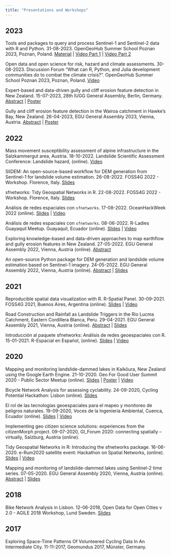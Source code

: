 ```yaml
---
title: "Presentations and Workshops"
---
```


## 2023

Tools and packages to query and process Sentinel-1 and Sentinel-2 data with R and Python. 31-08-2023. OpenGeoHub Summer School Poznan 2023, Poznan, Poland. [Material](https://loreabad6.github.io/ogh23/) | [Video Part 1](https://www.youtube.com/live/WRxmAhDEQFE?feature=shared) | [Video Part 2](https://www.youtube.com/live/a8X_jFN63Wc?feature=shared)

Open data and open science for risk, hazard and climate assessments. 30-08-2023. Discussion Forum "What can R, Python, and Julia development communities do to combat the climate crisis?". OpenGeoHub Summer School Poznan 2023, Poznan, Poland. [Video](https://youtu.be/qiUh9WjozRA)

Expert-based and data-driven gully and cliff erosion feature detection in New Zealand. 15-07-2023, 28th IUGG General Assembly, Berlin, Germany. [Abstract](https://doi.org/10.57757/IUGG23-0228) | [Poster](https://research.uni-salzburg.at/ws/portalfiles/portal/32837631/IUGG23_AbadL_Poster_BetterPortrait.pdf)

Gully and cliff erosion feature detection in the Wairoa catchment in Hawke’s Bay, New Zealand. 26-04-2023, EGU General Assembly 2023, Vienna, Austria. [Abstract](https://doi.org/10.5194/egusphere-egu23-1468) | [Poster](https://uni-salzburg.elsevierpure.com/files/30166446/EGU23_AbadL_Poster_v2_compressed.pdf)

## 2022

Mass movement susceptibility assessment of alpine infrastructure in the Salzkammergut area, Austria. 18-10-2022. Landslide Scientific Assessment Conference: Landslide hazard, (online). [Video](https://www.youtube.com/watch?v=96H3rLHHazo&ab_channel=LandScient)

SliDEM: An open-source-based workflow for DEM generation from Sentinel-1 for landslide volume estimation. 26-08-2022. FOSS4G 2022 - Workshop. Florence, Italy. [Slides](https://drive.google.com/file/d/1tc5K_Rwd8wFz1pvrpZXZ7StEUtlCWMeJ/view)

sfnetworks: Tidy Geospatial Networks in R. 22-08-2022. FOSS4G 2022 - Workshop. Florence, Italy. [Slides](https://sfnetworks.github.io/foss4g-workshop/slides/slides)

Análisis de redes espaciales con `sfnetworks`. 17-08-2022. OceanHackWeek 2022 (online). [Slides](https://sfnetworks.github.io/ohw22-es/sfnetworks-es) | [Video](https://youtu.be/G6nTyJZI2tU?feature=shared)

Análisis de redes espaciales con `sfnetworks`. 08-06-2022. R-Ladies Guayaquil Meetup. Guayaquil, Ecuador (online). [Slides](https://sfnetworks.github.io/rladies-gye/slides) | [Video](https://www.youtube.com/watch?v=Av5lhO3Fero&ab_channel=R-LadiesEcuador)

Exploring knowledge-based and data-driven approaches to map earthflow and gully erosion features in New Zealand. 27-05-2022. EGU General Assembly 2022, Vienna, Austria (online). [Abstract](https://doi.org/10.5194/egusphere-egu22-1013) 

An open-source Python package for DEM generation and landslide volume estimation based on Sentinel-1 imagery. 24-05-2022. EGU General Assembly 2022, Vienna, Austria (online). [Abstract](https://doi.org/10.5194/egusphere-egu22-693) | [Slides](https://presentations.copernicus.org/EGU22/EGU22-693_presentation-h520626.pdf)

## 2021

Reproducible spatial data visualization with R. R-Spatial Panel. 30-09-2021. FOSS4G 2021, Buenos Aires, Argentina (online). [Slides](https://loreabad6.github.io/foss4g/slides.html#1) | [Video](https://youtu.be/iA0OQ2Icn6Y)

Road Construction and Rainfall as Landslide Triggers in the Rio Lucma Catchment, Eastern Cordillera Blanca, Peru. 29-04-2021. EGU General Assembly 2021, Vienna, Austria (online). [Abstract](https://meetingorganizer.copernicus.org/EGU21/EGU21-11015.html) |  [Slides](https://loreabad6.github.io/vEGU21_display/display.html#1)

Introducción al paquete sfnetworks: Análisis de redes geoespaciales con R. 15-01-2021. R-Espacial en Español, (online). [Slides](https://sfnetworks.github.io/sfnetworks-REspacialES/slides#1) | [Video](https://www.youtube.com/watch?v=jKRmsOjguqo&ab_channel=REspacialenEspa%C3%B1ol)

## 2020

Mapping and monitoring landslide-dammed lakes in Kaikōura, New Zealand using the Google Earth Engine. 21-10-2020. Geo For Good User Summit 2020 - Public Sector Meetup (online). [Slides](https://qrgo.page.link/izjEp) | [Poster](https://docs.google.com/presentation/d/1FVrxwwuBUsb69OKYbyssNDphket-6V4nhlK1OuXVDdw) | [Video](https://www.youtube.com/live/CbHYkUpCwCI?feature=shared&t=3035)

Bicycle Network Analysis for assessing cyclability. 24-09-2020, Cycling Potential Hackathon: Lisbon (online). [Slides](https://loreabad6.github.io/bna-presentation/bna-presentation.html#1)

El rol de las tecnologías geoespaciales para el mapeo y monitoreo de peligros naturales. 19-09-2020, Voces de la  Ingeniería Ambiental, Cuenca, Ecuador (online).  [Slides](https://loreabad6.github.io/VocesAmbiental/presentacion.html) | [Video](https://www.facebook.com/watch/live/?extid=MZJv41PQtCQ5l6jT&ref=watch_permalink&v=327432258323373)

Implementing geo citizen science solutions: experiences from the citizenMorph project. 09-07-2020, GI_Forum 2020: connecting spatially – virtually, Salzburg, Austria (online).

Tidy Geospatial Networks in R: Introducing the sfnetworks package. 16-06-2020. e-Rum2020 satellite event: Hackathon on Spatial Networks, (online). [Slides](https://www.youtube.com/watch?v=ZXTNXsvKYwo&ab_channel=RobinLovelace) | [Video](https://www.youtube.com/watch?v=ZXTNXsvKYwo&ab_channel=RobinLovelace)

Mapping and monitoring of landslide-dammed lakes using Sentinel-2 time series. 07-05-2020. EGU General Assembly 2020, Vienna, Austria (online).
[Abstract](https://meetingorganizer.copernicus.org/EGU2020/EGU2020-572.html) | [Slides](https://presentations.copernicus.org/EGU2020/EGU2020-572_presentation.pdf)

## 2018

Bike Network Analysis in Lisbon. 12-06-2018, Open Data for Open Cities v 2.0 - AGILE 2018 Workshop, Lund Sweden. [Slides](https://drive.google.com/file/d/1yBzFEb9vSe3ScHxAb-rcWuBYAPYDZpet/view?usp=sharing)

## 2017
Exploring Space-Time Patterns Of Volunteered Cycling Data In An Intermediate City. 11-11-2017, Geomundus 2017, Münster, Germany.
